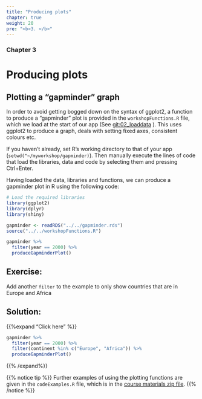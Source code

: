 ```yaml
---
title: "Producing plots"
chapter: true
weight: 20
pre: "<b>3. </b>"
---
```

### Chapter 3

# Producing plots


## Plotting a "gapminder" graph

In order to avoid getting bogged down on the syntax of ggplot2, a function to produce a "gapminder" plot is provided in the `workshopFunctions.R` file, which we load at the start of our app (See [git:02_loaddata]() ).  This uses ggplot2 to produce a graph, deals with setting fixed axes, consistent colours etc.

If you haven't already, set R's working directory to that of your app (`setwd("~/myworkshop/gapminder)`).  Then manually execute the lines of code that load the libraries, data and code by selecting them and pressing Ctrl+Enter. 

Having loaded the data, libraries and functions, we can produce a gapminder plot in R using the following code:

```r
# Load the required libraries
library(ggplot2)
library(dplyr)
library(shiny)

gapminder <- readRDS("../../gapminder.rds")
source("../../workshopFunctions.R")

```


```r
gapminder %>% 
  filter(year == 2000) %>% 
  produceGapminderPlot()

```


## Exercise:

Add another `filter` to the example to only show countries that are in Europe and Africa

## Solution:
{{%expand "Click here" %}}
```r

gapminder %>% 
  filter(year == 2000) %>% 
  filter(continent %in% c("Europe", "Africa")) %>% 
  produceGapminderPlot()
```


{{% /expand%}}

{{% notice tip %}}
Further examples of using the plotting functions are given in the `codeExamples.R` file, which is in the [course materials zip file](../runningExample.zip).
{{% /notice %}}
